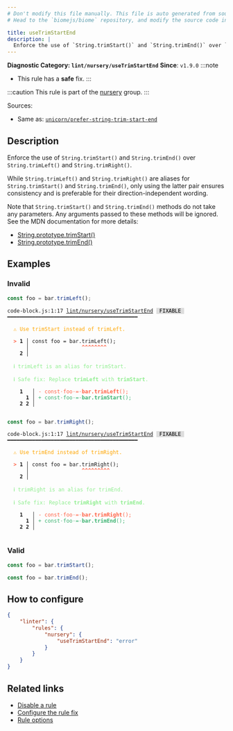 ```yaml
---
# Don't modify this file manually. This file is auto generated from source, and you will lose your changes next time the website is built.
# Head to the `biomejs/biome` repository, and modify the source code in there.

title: useTrimStartEnd
description: |
  Enforce the use of `String.trimStart()` and `String.trimEnd()` over `String.trimLeft()` and `String.trimRight()`.
---
```


**Diagnostic Category: `lint/nursery/useTrimStartEnd`**
<Tabs>
<TabItem label="JavaScript (and super languages)" icon="seti:javascript">
**Since**: `v1.9.0`
:::note
- This rule has a **safe** fix.
:::

:::caution
This rule is part of the [nursery](/linter/rules/#nursery) group.
:::

Sources: 
- Same as: <a href="https://github.com/sindresorhus/eslint-plugin-unicorn/blob/main/docs/rules/prefer-string-trim-start-end.md" target="_blank"><code>unicorn/prefer-string-trim-start-end</code></a>

## Description
Enforce the use of `String.trimStart()` and `String.trimEnd()` over `String.trimLeft()` and `String.trimRight()`.

While `String.trimLeft()` and `String.trimRight()` are aliases for `String.trimStart()` and `String.trimEnd()`,
only using the latter pair ensures consistency and is preferable for their direction-independent wording.

Note that `String.trimStart()` and `String.trimEnd()` methods do not take any parameters. Any arguments passed to these methods will be ignored.
See the MDN documentation for more details:

- [String.prototype.trimStart()](https://developer.mozilla.org/en-US/docs/Web/JavaScript/Reference/Global_Objects/String/trimStart)
- [String.prototype.trimEnd()](https://developer.mozilla.org/en-US/docs/Web/JavaScript/Reference/Global_Objects/String/trimEnd)

## Examples

### Invalid

```js
const foo = bar.trimLeft();
```

<pre class="language-text"><code class="language-text">code-block.js:1:17 <a href="https://biomejs.dev/linter/rules/use-trim-start-end">lint/nursery/useTrimStartEnd</a> <span style="color: #000; background-color: #ddd;"> FIXABLE </span> ━━━━━━━━━━━━━━━━━━━━━━━━━━━━━━━━━━━━━━━━━━<br /><br />  <strong><span style="color: Orange;">⚠</span></strong> <span style="color: Orange;">Use trimStart instead of trimLeft.</span><br />  <br />  <strong><span style="color: Tomato;">&gt;</span></strong> <strong>1 │ </strong>const foo = bar.trimLeft();<br />   <strong>   │ </strong>                <strong><span style="color: Tomato;">^</span></strong><strong><span style="color: Tomato;">^</span></strong><strong><span style="color: Tomato;">^</span></strong><strong><span style="color: Tomato;">^</span></strong><strong><span style="color: Tomato;">^</span></strong><strong><span style="color: Tomato;">^</span></strong><strong><span style="color: Tomato;">^</span></strong><strong><span style="color: Tomato;">^</span></strong><br />    <strong>2 │ </strong><br />  <br />  <strong><span style="color: lightgreen;">ℹ</span></strong> <span style="color: lightgreen;">trimLeft is an alias for trimStart.</span><br />  <br />  <strong><span style="color: lightgreen;">ℹ</span></strong> <span style="color: lightgreen;">Safe fix</span><span style="color: lightgreen;">: </span><span style="color: lightgreen;">Replace </span><span style="color: lightgreen;"><strong>trimLeft</strong></span><span style="color: lightgreen;"> with </span><span style="color: lightgreen;"><strong>trimStart</strong></span><span style="color: lightgreen;">.</span><br />  <br />    <strong>1</strong>  <strong> │ </strong><span style="color: Tomato;">-</span> <span style="color: Tomato;">c</span><span style="color: Tomato;">o</span><span style="color: Tomato;">n</span><span style="color: Tomato;">s</span><span style="color: Tomato;">t</span><span style="color: Tomato;"><span style="opacity: 0.8;">·</span></span><span style="color: Tomato;">f</span><span style="color: Tomato;">o</span><span style="color: Tomato;">o</span><span style="color: Tomato;"><span style="opacity: 0.8;">·</span></span><span style="color: Tomato;">=</span><span style="color: Tomato;"><span style="opacity: 0.8;">·</span></span><span style="color: Tomato;"><strong>b</strong></span><span style="color: Tomato;"><strong>a</strong></span><span style="color: Tomato;"><strong>r</strong></span><span style="color: Tomato;"><strong>.</strong></span><span style="color: Tomato;"><strong>t</strong></span><span style="color: Tomato;"><strong>r</strong></span><span style="color: Tomato;"><strong>i</strong></span><span style="color: Tomato;"><strong>m</strong></span><span style="color: Tomato;"><strong>L</strong></span><span style="color: Tomato;"><strong>e</strong></span><span style="color: Tomato;"><strong>f</strong></span><span style="color: Tomato;"><strong>t</strong></span><span style="color: Tomato;">(</span><span style="color: Tomato;">)</span><span style="color: Tomato;">;</span><br />      <strong>1</strong><strong> │ </strong><span style="color: MediumSeaGreen;">+</span> <span style="color: MediumSeaGreen;">c</span><span style="color: MediumSeaGreen;">o</span><span style="color: MediumSeaGreen;">n</span><span style="color: MediumSeaGreen;">s</span><span style="color: MediumSeaGreen;">t</span><span style="color: MediumSeaGreen;"><span style="opacity: 0.8;">·</span></span><span style="color: MediumSeaGreen;">f</span><span style="color: MediumSeaGreen;">o</span><span style="color: MediumSeaGreen;">o</span><span style="color: MediumSeaGreen;"><span style="opacity: 0.8;">·</span></span><span style="color: MediumSeaGreen;">=</span><span style="color: MediumSeaGreen;"><span style="opacity: 0.8;">·</span></span><span style="color: MediumSeaGreen;"><strong>b</strong></span><span style="color: MediumSeaGreen;"><strong>a</strong></span><span style="color: MediumSeaGreen;"><strong>r</strong></span><span style="color: MediumSeaGreen;"><strong>.</strong></span><span style="color: MediumSeaGreen;"><strong>t</strong></span><span style="color: MediumSeaGreen;"><strong>r</strong></span><span style="color: MediumSeaGreen;"><strong>i</strong></span><span style="color: MediumSeaGreen;"><strong>m</strong></span><span style="color: MediumSeaGreen;"><strong>S</strong></span><span style="color: MediumSeaGreen;"><strong>t</strong></span><span style="color: MediumSeaGreen;"><strong>a</strong></span><span style="color: MediumSeaGreen;"><strong>r</strong></span><span style="color: MediumSeaGreen;"><strong>t</strong></span><span style="color: MediumSeaGreen;">(</span><span style="color: MediumSeaGreen;">)</span><span style="color: MediumSeaGreen;">;</span><br />    <strong>2</strong> <strong>2</strong><strong> │ </strong>  <br />  <br /></code></pre>

```js
const foo = bar.trimRight();
```

<pre class="language-text"><code class="language-text">code-block.js:1:17 <a href="https://biomejs.dev/linter/rules/use-trim-start-end">lint/nursery/useTrimStartEnd</a> <span style="color: #000; background-color: #ddd;"> FIXABLE </span> ━━━━━━━━━━━━━━━━━━━━━━━━━━━━━━━━━━━━━━━━━━<br /><br />  <strong><span style="color: Orange;">⚠</span></strong> <span style="color: Orange;">Use trimEnd instead of trimRight.</span><br />  <br />  <strong><span style="color: Tomato;">&gt;</span></strong> <strong>1 │ </strong>const foo = bar.trimRight();<br />   <strong>   │ </strong>                <strong><span style="color: Tomato;">^</span></strong><strong><span style="color: Tomato;">^</span></strong><strong><span style="color: Tomato;">^</span></strong><strong><span style="color: Tomato;">^</span></strong><strong><span style="color: Tomato;">^</span></strong><strong><span style="color: Tomato;">^</span></strong><strong><span style="color: Tomato;">^</span></strong><strong><span style="color: Tomato;">^</span></strong><strong><span style="color: Tomato;">^</span></strong><br />    <strong>2 │ </strong><br />  <br />  <strong><span style="color: lightgreen;">ℹ</span></strong> <span style="color: lightgreen;">trimRight is an alias for trimEnd.</span><br />  <br />  <strong><span style="color: lightgreen;">ℹ</span></strong> <span style="color: lightgreen;">Safe fix</span><span style="color: lightgreen;">: </span><span style="color: lightgreen;">Replace </span><span style="color: lightgreen;"><strong>trimRight</strong></span><span style="color: lightgreen;"> with </span><span style="color: lightgreen;"><strong>trimEnd</strong></span><span style="color: lightgreen;">.</span><br />  <br />    <strong>1</strong>  <strong> │ </strong><span style="color: Tomato;">-</span> <span style="color: Tomato;">c</span><span style="color: Tomato;">o</span><span style="color: Tomato;">n</span><span style="color: Tomato;">s</span><span style="color: Tomato;">t</span><span style="color: Tomato;"><span style="opacity: 0.8;">·</span></span><span style="color: Tomato;">f</span><span style="color: Tomato;">o</span><span style="color: Tomato;">o</span><span style="color: Tomato;"><span style="opacity: 0.8;">·</span></span><span style="color: Tomato;">=</span><span style="color: Tomato;"><span style="opacity: 0.8;">·</span></span><span style="color: Tomato;"><strong>b</strong></span><span style="color: Tomato;"><strong>a</strong></span><span style="color: Tomato;"><strong>r</strong></span><span style="color: Tomato;"><strong>.</strong></span><span style="color: Tomato;"><strong>t</strong></span><span style="color: Tomato;"><strong>r</strong></span><span style="color: Tomato;"><strong>i</strong></span><span style="color: Tomato;"><strong>m</strong></span><span style="color: Tomato;"><strong>R</strong></span><span style="color: Tomato;"><strong>i</strong></span><span style="color: Tomato;"><strong>g</strong></span><span style="color: Tomato;"><strong>h</strong></span><span style="color: Tomato;"><strong>t</strong></span><span style="color: Tomato;">(</span><span style="color: Tomato;">)</span><span style="color: Tomato;">;</span><br />      <strong>1</strong><strong> │ </strong><span style="color: MediumSeaGreen;">+</span> <span style="color: MediumSeaGreen;">c</span><span style="color: MediumSeaGreen;">o</span><span style="color: MediumSeaGreen;">n</span><span style="color: MediumSeaGreen;">s</span><span style="color: MediumSeaGreen;">t</span><span style="color: MediumSeaGreen;"><span style="opacity: 0.8;">·</span></span><span style="color: MediumSeaGreen;">f</span><span style="color: MediumSeaGreen;">o</span><span style="color: MediumSeaGreen;">o</span><span style="color: MediumSeaGreen;"><span style="opacity: 0.8;">·</span></span><span style="color: MediumSeaGreen;">=</span><span style="color: MediumSeaGreen;"><span style="opacity: 0.8;">·</span></span><span style="color: MediumSeaGreen;"><strong>b</strong></span><span style="color: MediumSeaGreen;"><strong>a</strong></span><span style="color: MediumSeaGreen;"><strong>r</strong></span><span style="color: MediumSeaGreen;"><strong>.</strong></span><span style="color: MediumSeaGreen;"><strong>t</strong></span><span style="color: MediumSeaGreen;"><strong>r</strong></span><span style="color: MediumSeaGreen;"><strong>i</strong></span><span style="color: MediumSeaGreen;"><strong>m</strong></span><span style="color: MediumSeaGreen;"><strong>E</strong></span><span style="color: MediumSeaGreen;"><strong>n</strong></span><span style="color: MediumSeaGreen;"><strong>d</strong></span><span style="color: MediumSeaGreen;">(</span><span style="color: MediumSeaGreen;">)</span><span style="color: MediumSeaGreen;">;</span><br />    <strong>2</strong> <strong>2</strong><strong> │ </strong>  <br />  <br /></code></pre>

### Valid

```js
const foo = bar.trimStart();
```

```js
const foo = bar.trimEnd();
```

## How to configure
```json title="biome.json"
{
	"linter": {
		"rules": {
			"nursery": {
				"useTrimStartEnd": "error"
			}
		}
	}
}

```
## Related links

- [Disable a rule](/linter/#disable-a-lint-rule)
- [Configure the rule fix](/linter#configure-the-rule-fix)
- [Rule options](/linter/#rule-options)

</TabItem>
</Tabs>

